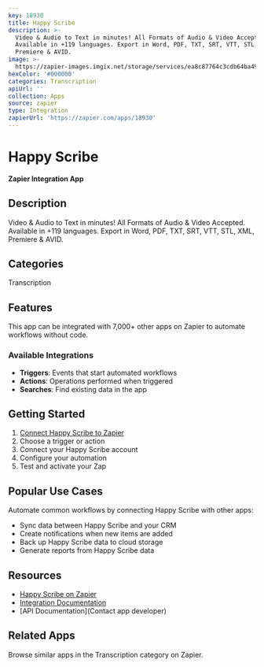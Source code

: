 ```yaml
---
key: 18930
title: Happy Scribe
description: >-
  Video & Audio to Text in minutes! All Formats of Audio & Video Accepted.
  Available in +119 languages. Export in Word, PDF, TXT, SRT, VTT, STL, XML,
  Premiere & AVID.
image: >-
  https://zapier-images.imgix.net/storage/services/ea8c87764c3cdb64ba498da6893f84ef.png?auto=format%2Ccompress&ixlib=python-3.0.0&q=50
hexColor: '#000000'
categories: Transcription
apiUrl: ''
collection: Apps
source: zapier
type: Integration
zapierUrl: 'https://zapier.com/apps/18930'
---
```

# Happy Scribe

**Zapier Integration App**

## Description

Video & Audio to Text in minutes! All Formats of Audio & Video Accepted. Available in +119 languages. Export in Word, PDF, TXT, SRT, VTT, STL, XML, Premiere & AVID.

## Categories

Transcription

## Features

This app can be integrated with 7,000+ other apps on Zapier to automate workflows without code.

### Available Integrations

- **Triggers**: Events that start automated workflows
- **Actions**: Operations performed when triggered
- **Searches**: Find existing data in the app

## Getting Started

1. [Connect Happy Scribe to Zapier](https://zapier.com/apps/18930)
2. Choose a trigger or action
3. Connect your Happy Scribe account
4. Configure your automation
5. Test and activate your Zap

## Popular Use Cases

Automate common workflows by connecting Happy Scribe with other apps:

- Sync data between Happy Scribe and your CRM
- Create notifications when new items are added
- Back up Happy Scribe data to cloud storage
- Generate reports from Happy Scribe data

## Resources

- [Happy Scribe on Zapier](https://zapier.com/apps/18930)
- [Integration Documentation](https://zapier.com/apps/18930/integrations)
- [API Documentation](Contact app developer)

## Related Apps

Browse similar apps in the Transcription category on Zapier.
